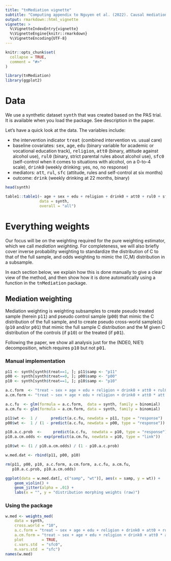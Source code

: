 ```yaml
---
title: "tnMediation vignette"
subtitle: "Computing appendix to Nguyen et al. (2022). Causal mediation analysis: from simple to more robust strategies for estimation of marginal natural (in)direct effects (arXiv:2102.06048)"
output: rmarkdown::html_vignette 
vignette: >
  %\VignetteIndexEntry{vignette}
  %\VignetteEngine{knitr::rmarkdown}
  %\VignetteEncoding{UTF-8}
---
```


```r
knitr::opts_chunk$set(
  collapse = TRUE,
  comment = "#>"
)
```

```r
library(tnMediation)
library(ggplot2)
```


# Data

We use a synthetic dataset <tt>synth</tt> that was created based on the PAS trial. It is available when you load the package. See description in the paper. 

Let's have a quick look at the data. The variables include:

- the intervention indicator <tt>treat</tt> (combined intervention vs. usual care)
- baseline covariates: <tt>sex</tt>, <tt>age</tt>, <tt>edu</tt> (binary variable for academic or vocational education track), <tt>religion</tt>, <tt>att0</tt> (binary, attitude against alcohol use), <tt>rul0</tt> (binary, strict parental rules about alcohol use), <tt>sfc0</tt> (self-control when it comes to situations with alcohol, on a 0-to-4 scale), <tt>drink0</tt> (weekly drinking: yes, no, no response)
- mediators: <tt>att</tt>, <tt>rul</tt>, <tt>sfc</tt> (attitude, rules and self-control at six months)
- outcome: <tt>drink</tt> (weekly drinking at 22 months, binary)


```r
head(synth)
```

```r
table1::table1(~ age + sex + edu + religion + drink0 + att0 + rul0 + sfc0 | factor(treat), 
               data = synth, 
               overall = "all")
```


# Everything weights

Our focus will be on the weighting required for the pure weighting estimator, which we call *mediation weighting*. For completeness, we will also briefly cover inverse probability weighting to standardize the distribution of C to that of the full sample, and odds weighting to mimic the (C,M) distribution in a subsample.

In each section below, we explain how this is done manually to give a clear view of the method, and then show how it is done automatically using a function in the <tt>tnMediation</tt> package.

## Mediation weighting

Mediation weighting is weighting subsamples to create pseudo treated sample (herein <tt>p11</tt>) and pseudo control sample (<tt>p00</tt>) that mimic the C distribution of the full sample, and to create pseudo cross-world sample(s) (<tt>p10</tt> and/or <tt>p01</tt>) that mimic the full sample C distribution and the M given C distribution of the controls (if <tt>p10</tt>) or the treated (if <tt>p01</tt>).

Following the paper, we show all analysis just for the (NDE0, NIE1) decomposition, which requires <tt>p10</tt> but not <tt>p01</tt>.

### Manual implementation

```r
p11 <- synth[synth$treat==1, ]; p11$samp <- "p11"
p00 <- synth[synth$treat==0, ]; p00$samp <- "p00"
p10 <- synth[synth$treat==1, ]; p10$samp <- "p10"

a.c.form  <- "treat ~ sex + age + edu + religion + drink0 + att0 + rul0 + splines::ns(sfc0, 4)"
a.cm.form <- "treat ~ sex + age + edu + religion + drink0 + att0 * att + rul0 * rul + splines::ns(sfc0, 4) * splines::ns(sfc, 4)"

a.c.fu  <- glm(formula = a.c.form,  data = synth, family = binomial)
a.cm.fu <- glm(formula = a.cm.form, data = synth, family = binomial)

p11$wt <-  1 /      predict(a.c.fu, newdata = p11, type = "response")
p00$wt <-  1 / (1 - predict(a.c.fu, newdata = p00, type = "response"))

p10.a.c.prob  <-     predict(a.c.fu,  newdata = p10, type = "response")
p10.a.cm.odds <- exp(predict(a.cm.fu, newdata = p10, type = "link"))

p10$wt <- (1 / p10.a.cm.odds) / (1 - p10.a.c.prob)

w.med.dat <- rbind(p11, p00, p10)

rm(p11, p00, p10, a.c.form, a.cm.form, a.c.fu, a.cm.fu,
   p10.a.c.prob, p10.a.cm.odds)

ggplot(data = w.med.dat[, c("samp", "wt")], aes(x = samp, y = wt)) +
    geom_violin() +
    geom_jitter(alpha = .01) +
    labs(x = "", y = "distribution morphing weights (raw)")
```


### Using the package

```r
w.med <- weights_med(
    data = synth,
    cross.world = "10",
    a.c.form = "treat ~ sex + age + edu + religion + drink0 + att0 + rul0 + splines::ns(sfc0, 4)",
    a.cm.form = "treat ~ sex + age + edu + religion + drink0 + att0 * att + rul0 * rul + splines::ns(sfc0, 4) * splines::ns(sfc, 4)",
    plot        = TRUE,
    c.vars.std  = "sfc0",
    m.vars.std  = "sfc")
names(w.med)
```


















































